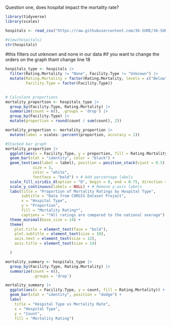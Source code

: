 Question one, does hospital impact the mortality rate? 

```r

library(tidyverse)
library(scales)

hospitals <- read_csv("https://raw.githubusercontent.com/36-SURE/36-SURE.github.io/main/data/hospitals.csv")

#View(hospitals)
str(hospitals)

```

#this filters out unknown and none in our data
#if you want to change the orders on the graph thant change line 18 
```r
hospitals_type <- hospitals |> 
  filter(Rating.Mortality != "None", Facility.Type != "Unknown") |> 
  mutate(Rating.Mortality = factor(Rating.Mortality, levels = c("Below", "Same", "Above")),
         Facility.Type = factor(Facility.Type))
         
```



```r
# Calculate proportions
mortality_proportion <- hospitals_type |> 
  group_by(Facility.Type, Rating.Mortality) |> 
  summarize(count = n(), .groups = 'drop') |> 
  group_by(Facility.Type) |> 
  mutate(proportion = round(count / sum(count), 2))

mortality_proportion <- mortality_proportion |> 
  mutate(label = scales::percent(proportion, accuracy = 1))

#Stacked bar graph
mortality_proportion |> 
  ggplot(aes(x = Facility.Type, y = proportion, fill = Rating.Mortality)) +
  geom_bar(stat = "identity", color = "black") +
  geom_text(aes(label = label), position = position_stack(vjust = 0.5), 
            size = 3, 
            color = "white",
            fontface = "bold") + # Add percentage labels
  scale_fill_viridis_d(option = "D", begin = 0, end = 0.75, direction = 1) + 
  scale_y_continuous(labels = NULL) + # Remove y-axis labels
  labs(title = "Proportion of Mortality Ratings by Hospital Type", 
       subtitle = "Data from CORGIS Dataset Project",
       x = "Hospital Type", 
       y = "Proportion", 
       fill = "Mortality Rating*",
       captions = "*All ratings are compared to the national average") +
  theme_minimal(base_size = 14) +
  theme(
    plot.title = element_text(face = "bold"),
    plot.subtitle = element_text(size = 10),
    axis.text = element_text(size = 12),
    axis.title = element_text(size = 14)

  )
```


```r
mortality_summary <- hospitals_type |> 
  group_by(Facility.Type, Rating.Mortality) |> 
  summarize(count = n(), 
            .groups = 'drop')

mortality_summary |> 
  ggplot(aes(x = Facility.Type, y = count, fill = Rating.Mortality)) +
  geom_bar(stat = "identity", position = "dodge") +
  labs(
    title = "Hospital Type vs Mortality Rate", 
    x = "Hospital Type", 
    y = "Count", 
    fill = "Mortality Rating")

```




